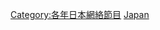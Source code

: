 {{Year by category
| m = 2
| c = 0
| d = 2
| y = 1
| cat = 日本網絡節目
| sortkey = Japan
| subcat= 2021年日本作品
}}

[[Category:各年日本網絡節目|Category:各年日本網絡節目]]
[[Category:2021年网络节目|Japan]]